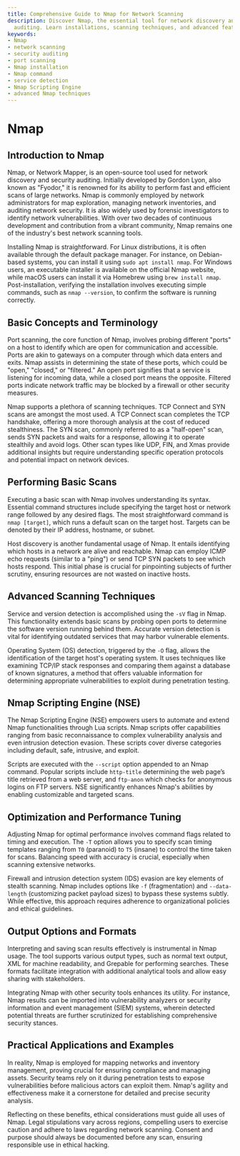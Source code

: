 ```yaml
---
title: Comprehensive Guide to Nmap for Network Scanning
description: Discover Nmap, the essential tool for network discovery and security
  auditing. Learn installations, scanning techniques, and advanced features.
keywords:
- Nmap
- network scanning
- security auditing
- port scanning
- Nmap installation
- Nmap command
- service detection
- Nmap Scripting Engine
- advanced Nmap techniques
---
```


# Nmap

## Introduction to Nmap

Nmap, or Network Mapper, is an open-source tool used for network discovery and security auditing. Initially developed by Gordon Lyon, also known as "Fyodor," it is renowned for its ability to perform fast and efficient scans of large networks. Nmap is commonly employed by network administrators for map exploration, managing network inventories, and auditing network security. It is also widely used by forensic investigators to identify network vulnerabilities. With over two decades of continuous development and contribution from a vibrant community, Nmap remains one of the industry's best network scanning tools.

Installing Nmap is straightforward. For Linux distributions, it is often available through the default package manager. For instance, on Debian-based systems, you can install it using `sudo apt install nmap`. For Windows users, an executable installer is available on the official Nmap website, while macOS users can install it via Homebrew using `brew install nmap`. Post-installation, verifying the installation involves executing simple commands, such as `nmap --version`, to confirm the software is running correctly.

## Basic Concepts and Terminology

Port scanning, the core function of Nmap, involves probing different "ports" on a host to identify which are open for communication and accessible. Ports are akin to gateways on a computer through which data enters and exits. Nmap assists in determining the state of these ports, which could be "open," "closed," or "filtered." An open port signifies that a service is listening for incoming data, while a closed port means the opposite. Filtered ports indicate network traffic may be blocked by a firewall or other security measures.

Nmap supports a plethora of scanning techniques. TCP Connect and SYN scans are amongst the most used. A TCP Connect scan completes the TCP handshake, offering a more thorough analysis at the cost of reduced stealthiness. The SYN scan, commonly referred to as a "half-open" scan, sends SYN packets and waits for a response, allowing it to operate stealthily and avoid logs. Other scan types like UDP, FIN, and Xmas provide additional insights but require understanding specific operation protocols and potential impact on network devices.

## Performing Basic Scans

Executing a basic scan with Nmap involves understanding its syntax. Essential command structures include specifying the target host or network range followed by any desired flags. The most straightforward command is `nmap [target]`, which runs a default scan on the target host. Targets can be denoted by their IP address, hostname, or subnet.

Host discovery is another fundamental usage of Nmap. It entails identifying which hosts in a network are alive and reachable. Nmap can employ ICMP echo requests (similar to a "ping") or send TCP SYN packets to see which hosts respond. This initial phase is crucial for pinpointing subjects of further scrutiny, ensuring resources are not wasted on inactive hosts.

## Advanced Scanning Techniques

Service and version detection is accomplished using the `-sV` flag in Nmap. This functionality extends basic scans by probing open ports to determine the software version running behind them. Accurate version detection is vital for identifying outdated services that may harbor vulnerable elements.

Operating System (OS) detection, triggered by the `-O` flag, allows the identification of the target host's operating system. It uses techniques like examining TCP/IP stack responses and comparing them against a database of known signatures, a method that offers valuable information for determining appropriate vulnerabilities to exploit during penetration testing.

## Nmap Scripting Engine (NSE)

The Nmap Scripting Engine (NSE) empowers users to automate and extend Nmap functionalities through Lua scripts. Nmap scripts offer capabilities ranging from basic reconnaissance to complex vulnerability analysis and even intrusion detection evasion. These scripts cover diverse categories including default, safe, intrusive, and exploit.

Scripts are executed with the `--script` option appended to an Nmap command. Popular scripts include `http-title` determining the web page’s title retrieved from a web server, and `ftp-anon` which checks for anonymous logins on FTP servers. NSE significantly enhances Nmap's abilities by enabling customizable and targeted scans.

## Optimization and Performance Tuning

Adjusting Nmap for optimal performance involves command flags related to timing and execution. The `-T` option allows you to specify scan timing templates ranging from `T0` (paranoid) to `T5` (insane) to control the time taken for scans. Balancing speed with accuracy is crucial, especially when scanning extensive networks.

Firewall and intrusion detection system (IDS) evasion are key elements of stealth scanning. Nmap includes options like `-f` (fragmentation) and `--data-length` (customizing packet payload sizes) to bypass these systems subtly. While effective, this approach requires adherence to organizational policies and ethical guidelines.

## Output Options and Formats

Interpreting and saving scan results effectively is instrumental in Nmap usage. The tool supports various output types, such as normal text output, XML for machine readability, and Grepable for performing searches. These formats facilitate integration with additional analytical tools and allow easy sharing with stakeholders.

Integrating Nmap with other security tools enhances its utility. For instance, Nmap results can be imported into vulnerability analyzers or security information and event management (SIEM) systems, wherein detected potential threats are further scrutinized for establishing comprehensive security stances.

## Practical Applications and Examples

In reality, Nmap is employed for mapping networks and inventory management, proving crucial for ensuring compliance and managing assets. Security teams rely on it during penetration tests to expose vulnerabilities before malicious actors can exploit them. Nmap's agility and effectiveness make it a cornerstone for detailed and precise security analysis.

Reflecting on these benefits, ethical considerations must guide all uses of Nmap. Legal stipulations vary across regions, compelling users to exercise caution and adhere to laws regarding network scanning. Consent and purpose should always be documented before any scan, ensuring responsible use in ethical hacking.